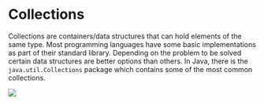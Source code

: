 
# Collections

Collections are containers/data structures that can hold elements of the same type. Most programming languages have some basic implementations as part of their standard library. Depending on the problem to be solved certain data structures are better options than others. In Java, there is the `java.util.Collections` package which contains some of the most common collections.

<Image
    src="/cs/algdJavaCollections.png"
    caption="The Java Collections Framework."
    width={750}
/>

